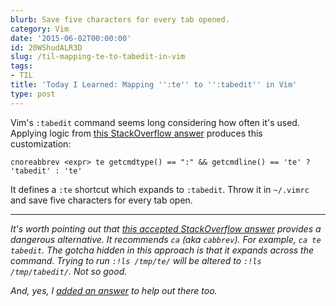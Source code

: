 ```yaml
---
blurb: Save five characters for every tab opened.
category: Vim
date: '2015-06-02T00:00:00'
id: 20WShudALR3D
slug: /til-mapping-te-to-tabedit-in-vim
tags:
- TIL
title: 'Today I Learned: Mapping '':te'' to '':tabedit'' in Vim'
type: post
---
```


Vim's `:tabedit` command seems long considering how often it's used. Applying logic from [this StackOverflow answer](http://stackoverflow.com/a/7515418/102401) produces this customization:

```bash{numberLines: true}
cnoreabbrev <expr> te getcmdtype() == ":" && getcmdline() == 'te' ? 'tabedit' : 'te'
```

It defines a `:te` shortcut which expands to `:tabedit`. Throw it in `~/.vimrc` and save five characters for every tab open.

---


_It's worth pointing out that [this accepted StackOverflow answer](http://stackoverflow.com/a/6638381/102401) provides a dangerous alternative. It recommends `ca` (aka `cabbrev`). For example, `ca te tabedit`. The gotcha hidden in this approach is that it expands across the command. Trying to run `:!ls /tmp/te/` will be altered to `:!ls /tmp/tabedit/`. Not so good._

_And, yes, I [added an answer](http://stackoverflow.com/a/30599815/102401) to help out there too._